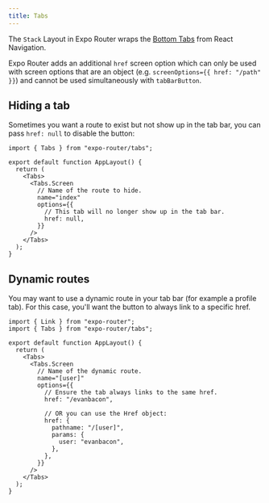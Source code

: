 ```yaml
---
title: Tabs
---
```


The `Stack` Layout in Expo Router wraps the [Bottom Tabs](https://reactnavigation.org/docs/bottom-tab-navigator) from React Navigation.

Expo Router adds an additional `href` screen option which can only be used with screen options that are an object (e.g. `screenOptions={{ href: "/path" }}`) and cannot be used simultaneously with `tabBarButton`.

## Hiding a tab

Sometimes you want a route to exist but not show up in the tab bar, you can pass `href: null` to disable the button:

```tsx title=app/_layout.tsx
import { Tabs } from "expo-router/tabs";

export default function AppLayout() {
  return (
    <Tabs>
      <Tabs.Screen
        // Name of the route to hide.
        name="index"
        options={{
          // This tab will no longer show up in the tab bar.
          href: null,
        }}
      />
    </Tabs>
  );
}
```

## Dynamic routes

You may want to use a dynamic route in your tab bar (for example a profile tab). For this case, you'll want the button to always link to a specific href.

```tsx title=app/_layout.tsx
import { Link } from "expo-router";
import { Tabs } from "expo-router/tabs";

export default function AppLayout() {
  return (
    <Tabs>
      <Tabs.Screen
        // Name of the dynamic route.
        name="[user]"
        options={{
          // Ensure the tab always links to the same href.
          href: "/evanbacon",

          // OR you can use the Href object:
          href: {
            pathname: "/[user]",
            params: {
              user: "evanbacon",
            },
          },
        }}
      />
    </Tabs>
  );
}
```
